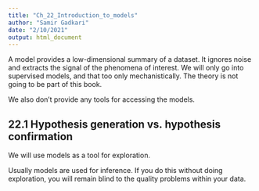 ```yaml
---
title: "Ch_22_Introduction_to_models"
author: "Samir Gadkari"
date: "2/10/2021"
output: html_document
---
```


A model provides a low-dimensional summary of a dataset.
It ignores noise and extracts the signal of the phenomena of interest.
We will only go into supervised models, and that too only
mechanistically. The theory is not going to be part of this book.

We also don't provide any tools for accessing the models.

## 22.1 Hypothesis generation vs. hypothesis confirmation

We will use models as a tool for exploration.

Usually models are used for inference. If you do this without
doing exploration, you will remain blind to the quality problems
within your data.